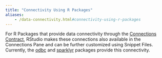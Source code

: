 ```yaml
---
title: "Connectivity Using R Packages"
aliases:
	- /data-connectivity.html#connectivity-using-r-packages
---
```


For R Packages that provide data connectivity through the [Connections Contract](https://rstudio.github.io/rstudio-extensions/connections-contract.html), RStudio makes these connections also available in the Connections Pane and can be further customized using Snippet Files. Currently, the [odbc](https://github.com/rstats-db/odbc) and [sparklyr](https://github.com/rstudio/sparklyr) packages provide this connectivity.

